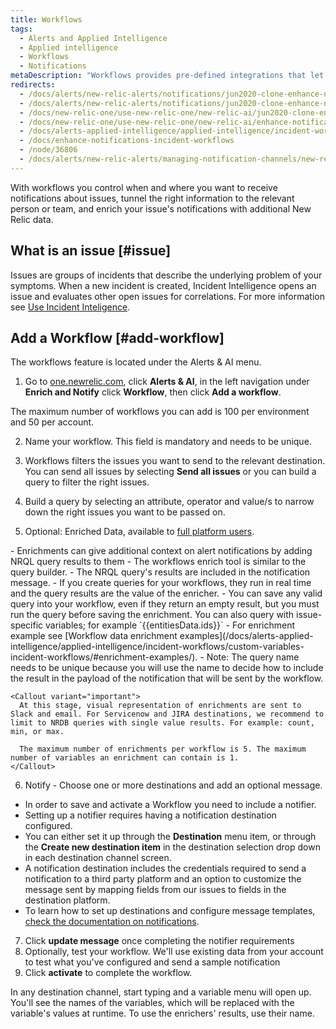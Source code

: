 ```yaml
---
title: Workflows
tags:
  - Alerts and Applied Intelligence
  - Applied intelligence
  - Workflows
  - Notifications
metaDescription: "Workflows provides pre-defined integrations that let you customize webhooks to establish two-way integrations with your external incident management tool."
redirects:
  - /docs/alerts/new-relic-alerts/notifications/jun2020-clone-enhance-notifications-using-new-relic-incident-workflows
  - /docs/alerts/new-relic-alerts/notifications/jun2020-clone-enhance-notifications-using-incident-workflows
  - /docs/new-relic-one/use-new-relic-one/new-relic-ai/jun2020-clone-enhance-notifications-using-incident-workflows
  - /docs/new-relic-one/use-new-relic-one/new-relic-ai/enhance-notifications-using-incident-workflows
  - /docs/alerts-applied-intelligence/applied-intelligence/incident-workflows/enhance-notifications-incident-workflows
  - /docs/enhance-notifications-incident-workflows
  - /node/36806
  - /docs/alerts/new-relic-alerts/managing-notification-channels/new-relic-connect/
---
```


With workflows you control when and where you want to receive notifications about issues, tunnel the right information to the relevant person or team, and enrich your issue's notifications with additional New Relic data.

## What is an issue [#issue]
Issues are groups of incidents that describe the underlying problem of your symptoms. When a new incident is created, Incident Intelligence opens an issue and evaluates other open issues for correlations. For more information see [Use Incident Inteligence](/docs/alerts-applied-intelligence/applied-intelligence/incident-intelligence/use-incident-intelligence/).

## Add a Workflow [#add-workflow]

The workflows feature is located under the Alerts & AI menu.

1. Go to [one.newrelic.com](one.newrelic.com), click **Alerts & AI**, in the left navigation under **Enrich and Notify** click **Workflow**, then click **Add a workflow**.

<Callout variant="tip">
The maximum number of workflows you can add is 100 per environment and 50 per account.
</Callout>

2. Name your workflow. This field is mandatory and needs to be unique.

3. Workflows filters the issues you want to send to the relevant destination. You can send all issues by selecting **Send all issues** or you can build a query to filter the right issues.

4. Build a query by selecting an attribute, operator and value/s to narrow down the right issues you want to be passed on.

5. Optional: Enriched Data, available to [full platform users](/docs/accounts/accounts-billing/new-relic-one-user-management/new-relic-one-user-model-understand-user-structure/#user-type).

<CollapserGroup>
  <Collapser
    className="freq-link"
    id="enrichments"
    title="Enrichments"
  >
  - Enrichments can give additional context on alert notifications by adding NRQL query results to them
  - The workflows enrich tool is similar to the query builder.
  - The NRQL query's results are included in the notification message.
  - If you create queries for your workflows, they run in real time and the query results are the value of the enricher.
  - You can save any valid query into your workflow, even if they return an empty result, but you must run the query before saving the enrichment. You can also query with issue-specific variables; for example `{{entitiesData.ids}}`
  - For enrichment example see [Workflow data enrichment examples](/docs/alerts-applied-intelligence/applied-intelligence/incident-workflows/custom-variables-incident-workflows/#enrichment-examples/).
  - Note: The query name needs to be unique because you will use the name to decide how to include the result in the payload of the notification that will be sent by the workflow.

    <Callout variant="important">
      At this stage, visual representation of enrichments are sent to Slack and email. For Servicenow and JIRA destinations, we recommend to limit to NRDB queries with single value results. For example: count, min, or max.
      
      The maximum number of enrichments per workflow is 5. The maximum number of variables an enrichment can contain is 1.
    </Callout>
  </Collapser>
</CollapserGroup>
  
6. Notify -  Choose one or more destinations and add an optional message.

<CollapserGroup>
  <Collapser
    className="freq-link"
    id="notifier"
    title="Notifier"
  >
  
  - In order to save and activate a Workflow you need to include a notifier.
  - Setting up a notifier requires having a notification destination configured. 
  - You can either set it up through the **Destination** menu item, or through the **Create new destination item** in the destination selection drop down in each destination channel screen.        
  - A notification destination includes the credentials required to send a notification to a third party platform and an option to customize the message sent by mapping fields from our issues to fields in the destination platform.
  - To learn how to set up destinations and configure message templates, [check the documentation on notifications](/docs/alerts-applied-intelligence/notifications/destinations/).
  </Collapser>
</CollapserGroup>

7. Click **update message** once completing the notifier requirements
8. Optionally, test your workflow. We'll use existing data from your account to test what you've configured and send a sample notification
9. Click **activate** to complete the workflow.

<Callout variant="tip">
In any destination channel, start typing and a variable menu will open up. You'll see the names of the variables, which will be replaced with the variable's values at runtime. To use the enrichers' results, use their name.
</Callout>
